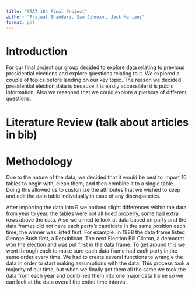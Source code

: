 ```yaml
---
title: "STAT 184 Final Project"
author: "Prajwal Bhandari, Sam Johnson, Jack Mariani"
format: pdf
---
```


# Introduction

For our final project our group decided to explore data relating to previous presidential elections and explore questions relating to it. We explored a couple of topics before landing on our key topic. The reason we decided presidential election data is because it is easily accessible; it is public information. Also we reasoned that we could explore a plethora of different questions.

# Literature Review (talk about articles in bib)

# Methodology 

Due to the nature of the data, we decided that it would be best to import 10 tables to begin with, clean them, and then combine it to a single table. Doing this allowed us to customize the attributes that we wished to keep and edit the data table individually in case of any discrepancies. 

After importing the data into R we noticed slight differences within the data from year to year, the tables were not all tided properly, some had extra rows above the data. Also we aimed to look at data based on party and the data frames did not have each party's candidate in the same position each time, the winner was listed first. For example, in 1988 the data frame listed George Bush first, a Republican. The next Election Bill Clinton, a democrat won the election and was put first in the data frame. To get around this we went through each to make sure each data frame had each party in the same order every time. We had to create several functions to wrangle the data in order to start making assumptions with the data. This process took a majority of our time, but when we finally got them all the same we took the data from each year and combined them into one major data frame so we can look at the data overall the entire time interval.

